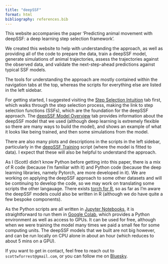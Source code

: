 ```yaml
---
title: "deepSSF"
format: html
bibliography: references.bib
---
```


This website accompanies the paper 'Predicting animal movement with deepSSF: a deep learning step selection framework'.

We created this website to help with understanding the approach, as well as providing all of the code to prepare the data, train a deepSSF model, generate simulations of animal trajectories, assess the trajectories against the observed data, and validate the next-step-ahead predictions against typical SSF models.

The tools for understanding the approach are mostly contained within the navigation tabs at the top, whereas the scripts for everything else are listed in the left sidebar.

For getting started, I suggested visiting the [Step Selection Intuition](step_selection_intuition.qmd) tab first, which walks through the step selection process, making the link to step selection functions (SSFs), which are the foundation for the deepSSF approach. The [deepSSF Model Overview](deepSSF_model_overview.qmd) tab provides information about the deepSSF model that we used (although deep learning is extremely flexible so there are many ways to build the model), and shows an example of what it looks like being trained, and then some simulations from the model. 

There are also many plots and descriptions in the scripts in the left sidebar, particularly in the [deepSSF Training](Python/deepSSF_train.ipynb) script (where the model is fitted to data). I expect that these will also be helpful to understand the approach.

As I (Scott) didn't know Python before getting into this paper, there is a mix of R code (because I'm familiar with it) and Python code (because the deep learning libraries, namely Pytorch, are more developed in it). We are working on applying the deepSSF approach to some other datasets and will be continuing to develop the code, so we may work on translating some scripts the other langauage. There exists [torch for R](https://torch.mlverse.org/), so as far as I'm aware the deepSSF models could also be written in R (although we do have quite a few bespoke components).

As the Python scripts are all written in [Jupyter Notebooks](https://jupyter.org/), it is straightforward to run them in [Google Colab](https://colab.google/), which provides a Python environment as well as access to GPUs. It can be used for free, although when we were training the model many times we paid a small fee for some computing units. The deepSSF models that we built are not big however, and can be run locally on CPU alone in about an hour (which reduces to about 5 mins on a GPU).

If you want to get in contact, feel free to reach out to `scottwforrest@gmail.com`, or you can follow me on [Bluesky](https://bsky.app/profile/scottwilliamf.bsky.social).